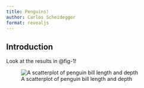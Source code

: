 ```yaml
---
title: Penguins!
author: Carlos Scheidegger
format: revealjs
---
```


## Introduction

Look at the results in @fig-1!

![A scatterplot of penguin bill length and depth](./penguins.png){#fig-1}
